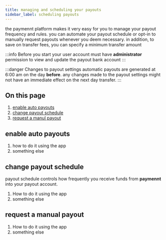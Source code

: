 ```yaml
---
title: managing and scheduling your payouts
sidebar_label: scheduling payouts
---
```


the paymennt platform makes it very easy for you to manage your payout frequency and rules. you can automate your payout schedule or opt-in to manually request payouts whenever you deem necessary. in addition, to save on transfer fees, you can specify a minimum transfer amount

:::info Before you start
your user account must have **administrator** permission to view and update the payout bank account
:::

:::danger Changes to payout settings
automatic payouts are generated at 6:00 am on the day **before**. any changes made to the payout settings might not have an immediate effect on the next day transfer.
:::

## On this page
1. [enable auto payouts](#enable-auto-payouts)
2. [change payout schedule](#change-payout-schedule)
3. [request a manul payout](#request-a-manual-payout)

## enable auto payouts

<Tabs>
<TabItem value="app" label="Mobile App" default>

1. how to do it using the app
2. something else

</TabItem>
</Tabs>


## change payout schedule

payout schedule controls how frequently you receive funds from **paymennt** into your payout account.

<Tabs>
<TabItem value="app" label="Mobile App" default>

1. How to do it using the app
2. something else

</TabItem>
</Tabs>


## request a manual payout

<Tabs>
<TabItem value="app" label="Mobile App" default>

1. How to do it using the app
2. something else

</TabItem>
</Tabs>
